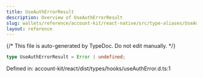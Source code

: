 ```yaml
---
title: UseAuthErrorResult
description: Overview of UseAuthErrorResult
slug: wallets/reference/account-kit/react-native/src/type-aliases/UseAuthErrorResult
layout: reference
---
```


{/* This file is auto-generated by TypeDoc. Do not edit manually. */}

```ts
type UseAuthErrorResult = Error | undefined;
```

Defined in: account-kit/react/dist/types/hooks/useAuthError.d.ts:1
